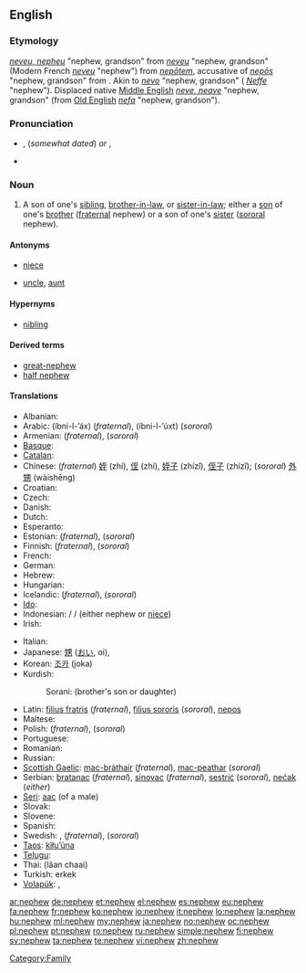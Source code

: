 ==English==

===Etymology===
{{etyl|enm}} ''[[neveu#Middle English|neveu, nepheu]]'' "nephew, grandson" from {{etyl|fro}} ''[[neveu#Old French|neveu]]'' "nephew, grandson" (Modern French ''[[neveu#French|neveu]]'' "nephew") from {{etyl|la}} ''[[nepotem|nepōtem]]'', accusative of ''[[nepos|nepōs]]'' "nephew, grandson" from {{proto|Indo-European|nepot-|grandchild, sister's son|lang=en}}. Akin to {{etyl|goh|-}} ''[[nevo#Old High German|nevo]]'' "nephew, grandson" ({{etyl|de|-}} ''[[Neffe#German|Neffe]]'' "nephew"). Displaced native [[Middle English]] ''[[neve#Middle English|neve, neave]]'' "nephew, grandson" (from [[Old English]] ''[[nefa#Old English|nefa]]'' "nephew, grandson").

===Pronunciation===
* {{a|RP}} {{IPA|/ˈnɛv.ju/}}, {{SAMPA|/nEvju/}} (''somewhat dated'') ''or'' {{IPA|/ˈnɛf.ju/}}, {{SAMPA|/nEfju/}}
* {{audio|en-us-nephew.ogg|Audio (US)}}

===Noun===
{{wikipedia}}
{{en-noun}}

# A son of one's [[sibling]], [[brother-in-law]], or [[sister-in-law]]; either a [[son]] of one's [[brother]] ([[fraternal]] nephew) or a son of one's [[sister]] ([[sororal]] nephew).

====Antonyms====
* {{italbrac|with regards to gender}} [[niece]]
* {{italbrac|with regards to ancestry}} [[uncle]], [[aunt]]

====Hypernyms====
* [[nibling]]

====Derived terms====
* [[great-nephew]]
* [[half nephew]]

====Translations====
{{trans-top|fraternal or sororal nephew}}
* Albanian: {{t-|sq|nip|m|xs=Albanian}}
* Arabic: {{Arab|[[ابن الاخ]]}} (íbni-l-’áx) {{m}} (''fraternal''), {{Arab|[[ابن الاخت]]}} (íbni-l-’úxt) {{m}} (''sororal'')
* Armenian: {{t-|hy|եղբորորդի|tr=eġborordi}} (''fraternal''), {{t-|hy|քրոջ որդի|tr=k'roǰ ordi}} (''sororal'')
* [[Basque]]: {{t|eu|iloba|xs=Basque}}
* [[Catalan]]: {{t|ca|nebot|m}}
* Chinese: (''fraternal'') [[姪]] (zhí), [[侄]] (zhí), [[姪子]] (zhízǐ), [[侄子]] (zhízǐ); (''sororal'') [[外甥]] (wàishēng)
* Croatian: {{t|hr|sinovac}}
* Czech: {{t+|cs|synovec|m}}
* Danish: {{t-|da|nevø|c}}
* Dutch: {{t+|nl|neef|m}}
* Esperanto: {{t-|eo|nevo|xs=Esperanto}}
* Estonian: {{t-|et|vennapoeg}} (''fraternal''), {{t-|et|õepoeg}} (''sororal'')
* Finnish: {{t-|fi|veljenpoika}} (''fraternal''), {{t-|fi|sisarenpoika}} (''sororal'')
* French: {{t+|fr|neveu|m}}
* German: {{t+|de|Neffe|m}}
* Hebrew: {{t-|he|אחיין|m|tr=akhyán}}
* Hungarian: {{t+|hu|unokaöcs}}
* Icelandic: {{t+|is|bróðursonur|m}} (''fraternal''), {{t+|is|systursonur|m}} (''sororal'')
* [[Ido]]: {{t+|io|nevulo|xs=Ido}}
* Indonesian: {{t|id|keponakan|xs=Indonesian}} / {{t|id|kemenakan|xs=Indonesian}} / {{t|id|misan|xs=Indonesian}} (either nephew or [[niece]])
* Irish: {{t-|ga|nia|m|xs=Irish}}
{{trans-mid}}
* Italian: {{t+|it|nipote|m}}
* Japanese: [[甥]] ([[おい]], oi), {{qualifier|eldest son of my brother}} {{t|ja|兄の長男|tr=ani no chonan|sc=Jpan}}
* Korean: [[조카]] (joka)
* Kurdish:
*: Sorani: {{t|ku|برازا|tr=birazá|sc=ku-Arab}} (brother's son or daughter)
* Latin: [[filius fratris]] (''fraternal''), [[filius sororis]] (''sororal''), [[nepos]]
* Maltese: {{t|mt|nepputi|m|xs=Maltese}}
* Polish: {{t+|pl|bratanek|m}} (''fraternal''), {{t+|pl|siostrzeniec|m}} (''sororal'')
* Portuguese: {{t+|pt|sobrinho|m}}
* Romanian: {{t-|ro|nepot|m}}
* Russian: {{t+|ru|племянник|m|tr=plemjánnik}}
* [[Scottish Gaelic]]: [[mac-bràthair]] {{m}} (''fraternal''), [[mac-peathar]] {{m}} (''sororal'')
* Serbian: [[bratanac]] (''fraternal''), [[sinovac]] (''fraternal''), [[sestrić]] (''sororal''), [[nećak]] (''either'')
* [[Seri]]: [[aac]] (of a male)
* Slovak: {{t-|sk|synovec|m}}
* Slovene: {{t+|sl|nečak|m}}
* Spanish: {{t+|es|sobrino|m}}
* Swedish: {{t+|sv|nevö|c}}, {{t+|sv|brorson|c}} (''fraternal''), {{t+|sv|systerson|c}} (''sororal'')
* [[Taos]]: [[kìłu’úna]]
* [[Telugu]]: {{t|te|మేనల్లుడు}}
* Thai: {{Thai|[[หลานชาย]]}} (lăan chaai)
* Turkish: erkek {{t+|tr|yeğen}}
* [[Volapük]]: {{qualifier|male or female}} {{t|vo|nef}}, {{qualifier|male}} {{t|vo|hinef}}
{{trans-bottom}}

[[Category:Family]]

[[ar:nephew]]
[[de:nephew]]
[[et:nephew]]
[[el:nephew]]
[[es:nephew]]
[[eu:nephew]]
[[fa:nephew]]
[[fr:nephew]]
[[ko:nephew]]
[[io:nephew]]
[[it:nephew]]
[[lo:nephew]]
[[la:nephew]]
[[hu:nephew]]
[[ml:nephew]]
[[my:nephew]]
[[ja:nephew]]
[[no:nephew]]
[[oc:nephew]]
[[pl:nephew]]
[[pt:nephew]]
[[ro:nephew]]
[[ru:nephew]]
[[simple:nephew]]
[[fi:nephew]]
[[sv:nephew]]
[[ta:nephew]]
[[te:nephew]]
[[vi:nephew]]
[[zh:nephew]]